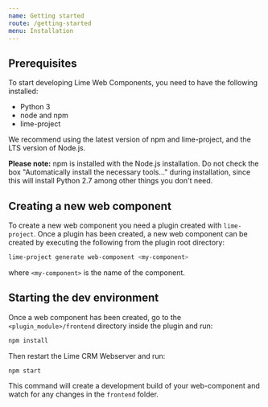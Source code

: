 ```yaml
---
name: Getting started
route: /getting-started
menu: Installation
---
```


## Prerequisites

To start developing Lime Web Components, you need to have the following installed:

- Python 3
- node and npm
- lime-project

We recommend using the latest version of npm and lime-project, and the LTS version of Node.js.

**Please note:** npm is installed with the Node.js installation. Do not check the box "Automatically install the necessary tools..." during installation, since this will install Python 2.7 among other things you don't need.

## Creating a new web component

To create a new web component you need a plugin created with `lime-project`. Once a plugin has been created, a new web component can be created by executing the following from the plugin root directory:

```sh
lime-project generate web-component <my-component>
```

where `<my-component>` is the name of the component.

## Starting the dev environment

Once a web component has been created, go to the `<plugin_module>/frontend` directory inside the plugin and run:

```sh
npm install
```

Then restart the Lime CRM Webserver and run:

```sh
npm start
```

This command will create a development build of your web-component and watch for any changes in the `frontend` folder.
